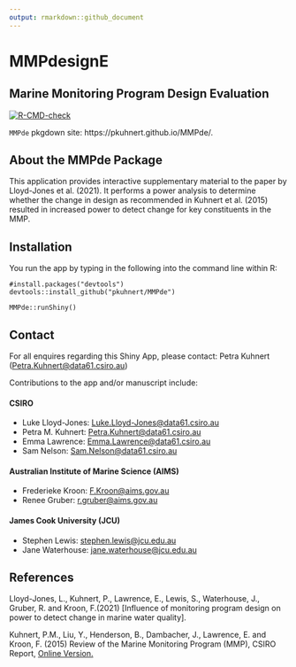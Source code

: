 ```yaml
---
output: rmarkdown::github_document
---
```

# MMPdesignE

## Marine Monitoring Program Design Evaluation



<!-- badges: start -->
  [![R-CMD-check](https://github.com/pkuhnert/MMPdesignE/workflows/R-CMD-check/badge.svg)](https://github.com/pkuhnert/MMPde/actions)
  <!-- badges: end -->
  
`MMPde` pkgdown site: https://pkuhnert.github.io/MMPde/.

## About the MMPde Package

This application provides interactive supplementary material to the
paper by Lloyd-Jones et al. (2021). It performs a power analysis to determine 
whether the change in design as recommended in Kuhnert et al. (2015)
resulted in increased power to detect change for key constituents in the MMP.


## Installation

You run the app by typing in the following into the
command line within R:

```
#install.packages("devtools")
devtools::install_github("pkuhnert/MMPde")

MMPde::runShiny()
```
## Contact

For all enquires regarding this Shiny App, please contact: Petra Kuhnert
(<Petra.Kuhnert@data61.csiro.au>)

Contributions to the app and/or manuscript include:

#### CSIRO

-   Luke Lloyd-Jones: <Luke.Lloyd-Jones@data61.csiro.au>
-   Petra M. Kuhnert: <Petra.Kuhnert@data61.csiro.au>
-   Emma Lawrence: <Emma.Lawrence@data61.csiro.au>
-   Sam Nelson: <Sam.Nelson@data61.csiro.au>

#### Australian Institute of Marine Science (AIMS)

-   Frederieke Kroon: <F.Kroon@aims.gov.au>
-   Renee Gruber: <r.gruber@aims.gov.au>

#### James Cook University (JCU)

-   Stephen Lewis: <stephen.lewis@jcu.edu.au>
-   Jane Waterhouse: <jane.waterhouse@jcu.edu.au>

## References

Lloyd-Jones, L., Kuhnert, P., Lawrence, E., Lewis, S., Waterhouse, J.,
Gruber, R. and Kroon, F.(2021) [Influence of monitoring program design
on power to detect change in marine water quality].

Kuhnert, P.M., Liu, Y., Henderson, B., Dambacher, J., Lawrence, E. and Kroon, F. (2015) 
Review of the Marine Monitoring Program (MMP), CSIRO Report, 
[Online Version.](https://elibrary.gbrmpa.gov.au/jspui/handle/11017/2929) 
